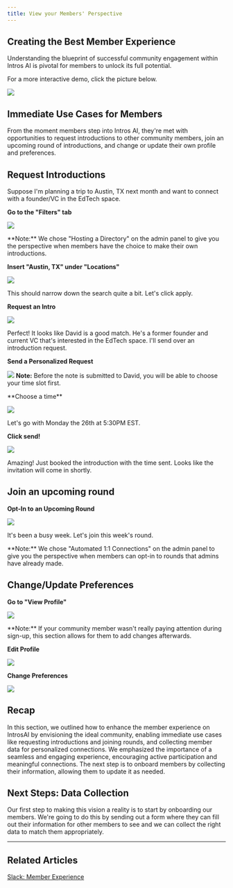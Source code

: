 ```yaml
---
title: View your Members' Perspective
---
```


Creating the Best Member Experience
-----------------------------------

Understanding the blueprint of successful community engagement within Intros AI is pivotal for members to unlock its full potential.

For a more interactive demo, click the picture below.

![](/images/perspective1.png)

Immediate Use Cases for Members
----------------------------------

From the moment members step into Intros AI, they're met with opportunities to request introductions to other community members, join an upcoming round of introductions, and change or update their own profile and preferences.

Request Introductions
---------------------

Suppose I'm planning a trip to Austin, TX next month and want to connect with a founder/VC in the EdTech space.

**Go to the "Filters" tab**

![](/images/member-experience-2.png)

<Note>
    **Note:** We chose "Hosting a Directory" on the admin panel to give you the perspective when members have the choice to make their own introductions. 

</Note>

**Insert "Austin, TX" under "Locations"**

![](/images/member-experience-3.png)

This should narrow down the search quite a bit. Let's click apply.

**Request an Intro**

![](/images/perspective6.png)

Perfect! It looks like David is a good match. He's a former founder and current VC that's interested in the EdTech space. I'll send over an introduction request.

**Send a Personalized Request**

![](/images/perspective7.png)
<Note>
    **Note:** Before the note is submitted to David, you will be able to choose your time slot first. 

</Note>
**Choose a time**

![](/images/perspective8.png)

Let's go with Monday the 26th at 5:30PM EST.

**Click send!**

![](/images/perspective9.png)

Amazing! Just booked the introduction with the time sent. Looks like the invitation will come in shortly.

Join an upcoming round
----------------------

**Opt-In to an Upcoming Round**

![](/images/perspective10.png)

It's been a busy week. Let's join this week's round.

<Note>
    **Note:** We chose "Automated 1:1 Connections" on the admin panel to give you the perspective when members can opt-in to rounds that admins have already made.

</Note>

Change/Update Preferences
-------------------------

**Go to "View Profile"**

![](/images/perspective11.png)

<Note>
    **Note:** If your community member wasn't really paying attention during sign-up, this section allows for them to add changes afterwards. 

</Note>

 **Edit Profile**

![](/images/perspective12.png)

**Change Preferences**

![](/images/perspective13.png)

Recap
-----

In this section, we outlined how to enhance the member experience on IntrosAI by envisioning the ideal community, enabling immediate use cases like requesting introductions and joining rounds, and collecting member data for personalized connections. We emphasized the importance of a seamless and engaging experience, encouraging active participation and meaningful connections. The next step is to onboard members by collecting their information, allowing them to update it as needed.

Next Steps: Data Collection
---------------------------

Our first step to making this vision a reality is to start by onboarding our members. We're going to do this by sending out a form where they can fill out their information for other members to see and we can collect the right data to match them appropriately.

* * *

## Related Articles

[Slack: Member Experience](/setting-up-slack/member-experience)
